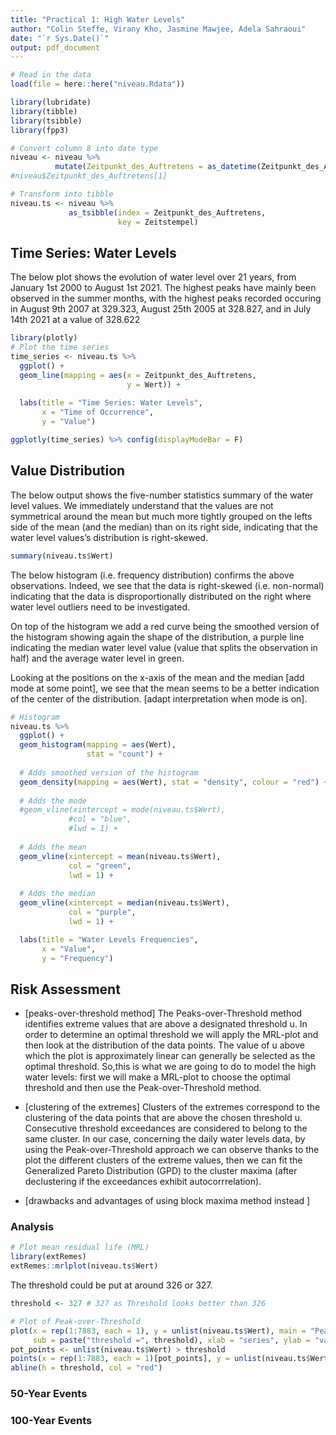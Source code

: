```yaml
---
title: "Practical 1: High Water Levels"
author: "Colin Steffe, Virany Kho, Jasmine Mawjee, Adela Sahraoui"
date: "`r Sys.Date()`"
output: pdf_document
---
```


```r

# Read in the data
load(file = here::here("niveau.Rdata"))

```

```r

library(lubridate)
library(tibble)
library(tsibble)
library(fpp3)

# Convert column 8 into date type
niveau <- niveau %>%
          mutate(Zeitpunkt_des_Auftretens = as_datetime(Zeitpunkt_des_Auftretens))
#niveau$Zeitpunkt_des_Auftretens[1]

# Transform into tibble
niveau.ts <- niveau %>%
             as_tsibble(index = Zeitpunkt_des_Auftretens,
                        key = Zeitstempel)

```

## Time Series: Water Levels

The below plot shows the evolution of water level over 21 years, from January 1st 2000 to August 1st 2021. The highest peaks have mainly been observed in the summer months, with the highest peaks recorded occuring in August 9th 2007 at 329.323, August 25th 2005 at 328.827, and in July 14th 2021 at a value of 328.622

```r

library(plotly)
# Plot the time series
time_series <- niveau.ts %>% 
  ggplot() + 
  geom_line(mapping = aes(x = Zeitpunkt_des_Auftretens, 
                          y = Wert)) +
  
  labs(title = "Time Series: Water Levels",
       x = "Time of Occurrence",
       y = "Value") 

ggplotly(time_series) %>% config(displayModeBar = F)

```
## Value Distribution

The below output shows the five-number statistics summary of the water level values. We immediately understand that the values are not symmetrical around the mean but much more tightly grouped on the lefts side of the mean (and the median) than on its right side, indicating that the water level values's distribution is right-skewed. 

```r

summary(niveau.ts$Wert)

```

The below histogram (i.e. frequency distribution) confirms the above observations. Indeed, we see that the data is right-skewed (i.e. non-normal) indicating that the data is disproportionally distributed on the right where water level outliers need to be investigated.     

On top of the histogram we add a red curve being the smoothed version of the histogram showing again the shape of the distribution, a purple line indicating the median water level value (value that splits the observation in half) and the average water level in green. 

Looking at the positions on the x-axis of the mean and the median [add mode at some point], we see that the mean seems to be a better indication of the center of the distribution. [adapt interpretation when mode is on].

```r
# Histogram
niveau.ts %>% 
  ggplot() + 
  geom_histogram(mapping = aes(Wert),
                 stat = "count") +
  
  # Adds smoothed version of the histogram
  geom_density(mapping = aes(Wert), stat = "density", colour = "red") + 
  
  # Adds the mode
  #geom_vline(xintercept = mode(niveau.ts$Wert),       
             #col = "blue",
             #lwd = 1) +
  
  # Adds the mean
  geom_vline(xintercept = mean(niveau.ts$Wert),       
             col = "green",
             lwd = 1) +
  
  # Adds the median
  geom_vline(xintercept = median(niveau.ts$Wert),       
             col = "purple",
             lwd = 1) +

  labs(title = "Water Levels Frequencies",
       x = "Value",
       y = "Frequency")

```

## Risk Assessment

- [peaks-over-threshold method]
The Peaks-over-Threshold method identifies extreme values that are above a designated threshold u. In order to determine an optimal threshold we will apply the MRL-plot and then look at the distribution of the data points. The value of u above which the plot is approximately linear can generally be selected as the optimal threshold. So,this is what we are going to do to model the high water levels: first we will make a MRL-plot to choose the optimal threshold and then use the Peak-over-Threshold method.

- [clustering of the extremes]
Clusters of the extremes correspond to the clustering of the data points that are above the chosen threshold u.
Consecutive threshold exceedances are considered to belong to the same cluster.
In our case, concerning the daily water levels data, by using the Peak-over-Threshold approach we can observe thanks to the plot the different clusters of the extreme values, then we can fit the Generalized Pareto Distribution (GPD) to the cluster maxima (after declustering if the exceedances exhibit autocorrrelation).

- [drawbacks and advantages of using block maxima method instead ]


### Analysis

```r

# Plot mean residual life (MRL)
library(extRemes)
extRemes::mrlplot(niveau.ts$Wert)

```
The threshold could be put at around 326 or 327.



```r

threshold <- 327 # 327 as Threshold looks better than 326

# Plot of Peak-over-Threshold
plot(x = rep(1:7883, each = 1), y = unlist(niveau.ts$Wert), main = "Peak Over Thresholds",
     sub = paste("threshold =", threshold), xlab = "series", ylab = "value")
pot_points <- unlist(niveau.ts$Wert) > threshold
points(x = rep(1:7883, each = 1)[pot_points], y = unlist(niveau.ts$Wert)[pot_points], col = "red")
abline(h = threshold, col = "red")

```


### 50-Year Events

### 100-Year Events
